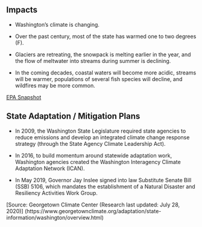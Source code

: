 ## Impacts

- Washington's climate is changing. 

- Over the past century, most of the state has warmed one to two degrees (F). 

- Glaciers are retreating, the snowpack is melting earlier in the year, and the flow of meltwater into streams during summer is declining. 

- In the coming decades, coastal waters will become more acidic, streams will be warmer, populations of several fish species will decline, and wildfires may be more common.
    
[EPA Snapshot](https://19january2017snapshot.epa.gov/sites/production/files/2016-09/documents/climate-change-wa.pdf)

## State Adaptation / Mitigation Plans

- In 2009, the Washington State Legislature required state agencies to reduce emissions and develop an integrated climate change response strategy (through the State Agency Climate Leadership Act).

- In 2016, to build momentum around statewide adaptation work, Washington agencies created the Washington Interagency Climate Adaptation Network (ICAN). 

- In May 2019, Governor Jay Inslee signed into law Substitute Senate Bill (SSB) 5106, which mandates the establishment of a Natural Disaster and Resiliency Activities Work Group.

[Source: Georgetown Climate Center (Research last updated: July 28, 2020)] (https://www.georgetownclimate.org/adaptation/state-information/washington/overview.html)